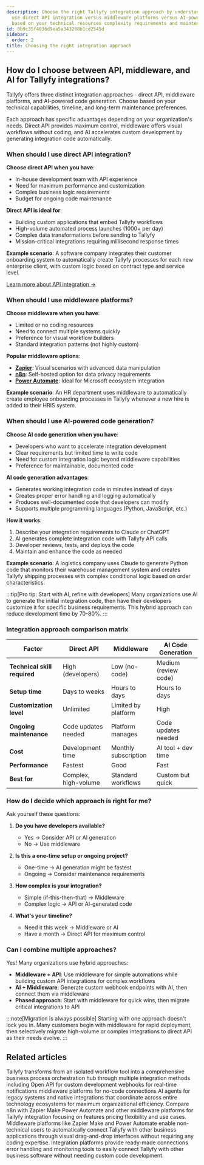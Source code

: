 ```yaml
---
description: Choose the right Tallyfy integration approach by understanding when to
  use direct API integration versus middleware platforms versus AI-powered code generation
  based on your technical resources complexity requirements and maintenance preferences.
id: 0b9c35f4036d9ea5a343208b1cd2545d
sidebar:
  order: 2
title: Choosing the right integration approach
---
```


## How do I choose between API, middleware, and AI for Tallyfy integrations?

Tallyfy offers three distinct integration approaches - direct API, middleware platforms, and AI-powered code generation. Choose based on your technical capabilities, timeline, and long-term maintenance preferences.

Each approach has specific advantages depending on your organization's needs. Direct API provides maximum control, middleware offers visual workflows without coding, and AI accelerates custom development by generating integration code automatically.

### When should I use direct API integration?

**Choose direct API when you have**:
- In-house development team with API experience
- Need for maximum performance and customization
- Complex business logic requirements
- Budget for ongoing code maintenance

**Direct API is ideal for**:
- Building custom applications that embed Tallyfy workflows
- High-volume automated process launches (1000+ per day)
- Complex data transformations before sending to Tallyfy
- Mission-critical integrations requiring millisecond response times

**Example scenario**: A software company integrates their customer onboarding system to automatically create Tallyfy processes for each new enterprise client, with custom logic based on contract type and service level.

[Learn more about API integration →](/products/pro/integrations/open-api/)

### When should I use middleware platforms?

**Choose middleware when you have**:
- Limited or no coding resources
- Need to connect multiple systems quickly
- Preference for visual workflow builders
- Standard integration patterns (not highly custom)

**Popular middleware options**:
- **[Zapier](/products/pro/integrations/middleware/zapier/)**: Visual scenarios with advanced data manipulation
- **[n8n](/products/pro/integrations/middleware/n8n/)**: Self-hosted option for data privacy requirements
- **[Power Automate](/products/pro/integrations/middleware/power-automate/)**: Ideal for Microsoft ecosystem integration

**Example scenario**: An HR department uses middleware to automatically create employee onboarding processes in Tallyfy whenever a new hire is added to their HRIS system.

### When should I use AI-powered code generation?

**Choose AI code generation when you have**:
- Developers who want to accelerate integration development
- Clear requirements but limited time to write code
- Need for custom integration logic beyond middleware capabilities
- Preference for maintainable, documented code

**AI code generation advantages**:
- Generates working integration code in minutes instead of days
- Creates proper error handling and logging automatically
- Produces well-documented code that developers can modify
- Supports multiple programming languages (Python, JavaScript, etc.)

**How it works**:
1. Describe your integration requirements to Claude or ChatGPT
2. AI generates complete integration code with Tallyfy API calls
3. Developer reviews, tests, and deploys the code
4. Maintain and enhance the code as needed

**Example scenario**: A logistics company uses Claude to generate Python code that monitors their warehouse management system and creates Tallyfy shipping processes with complex conditional logic based on order characteristics.

:::tip[Pro tip: Start with AI, refine with developers]
Many organizations use AI to generate the initial integration code, then have their developers customize it for specific business requirements. This hybrid approach can reduce development time by 70-80%.
:::

### Integration approach comparison matrix

| Factor | Direct API | Middleware | AI Code Generation |
|--------|------------|------------|-------------------|
| **Technical skill required** | High (developers) | Low (no-code) | Medium (review code) |
| **Setup time** | Days to weeks | Hours to days | Hours to days |
| **Customization level** | Unlimited | Limited by platform | High |
| **Ongoing maintenance** | Code updates needed | Platform manages | Code updates needed |
| **Cost** | Development time | Monthly subscription | AI tool + dev time |
| **Performance** | Fastest | Good | Fast |
| **Best for** | Complex, high-volume | Standard workflows | Custom but quick |

### How do I decide which approach is right for me?

Ask yourself these questions:

1. **Do you have developers available?**
   - Yes → Consider API or AI generation
   - No → Use middleware

2. **Is this a one-time setup or ongoing project?**
   - One-time → AI generation might be fastest
   - Ongoing → Consider maintenance requirements

3. **How complex is your integration?**
   - Simple (if-this-then-that) → Middleware
   - Complex logic → API or AI-generated code

4. **What's your timeline?**
   - Need it this week → Middleware or AI
   - Have a month → Direct API for maximum control

### Can I combine multiple approaches?

Yes! Many organizations use hybrid approaches:

- **Middleware + API**: Use middleware for simple automations while building custom API integrations for complex workflows
- **AI + Middleware**: Generate custom webhook endpoints with AI, then connect them via middleware
- **Phased approach**: Start with middleware for quick wins, then migrate critical integrations to API

:::note[Migration is always possible]
Starting with one approach doesn't lock you in. Many customers begin with middleware for rapid deployment, then selectively migrate high-volume or complex integrations to direct API as their needs evolve.
:::


## Related articles
<CardGrid>
<LinkTitleCard header="<b>Pro > Integrations</b>" href="/products/pro/integrations/" > Tallyfy transforms from an isolated workflow tool into a comprehensive business process orchestration hub through multiple integration methods including Open API for custom development webhooks for real-time notifications middleware platforms for no-code connections AI agents for legacy systems and native integrations that coordinate across entire technology ecosystems for maximum organizational efficiency. </LinkTitleCard>
<LinkTitleCard header="<b>N8N > n8n vs other middleware platforms</b>" href="/products/pro/integrations/middleware/n8n/n8n-vs-other-middleware-platforms/" > Compare n8n with Zapier Make Power Automate and other middleware platforms for Tallyfy integration focusing on features pricing flexibility and use cases. </LinkTitleCard>
<LinkTitleCard header="<b>Integrations > Middleware</b>" href="/products/pro/integrations/middleware/" > Middleware platforms like Zapier Make and Power Automate enable non-technical users to automatically connect Tallyfy with other business applications through visual drag-and-drop interfaces without requiring any coding expertise. </LinkTitleCard>
<LinkTitleCard header="<b>Middleware > Why use an integration platform (middleware) with Tallyfy</b>" href="/products/pro/integrations/middleware/why-should-i-use-an-integration-platform-with-tallyfy/" > Integration platforms provide ready-made connections error handling and monitoring tools to easily connect Tallyfy with other business software without needing custom code development. </LinkTitleCard>
</CardGrid>
